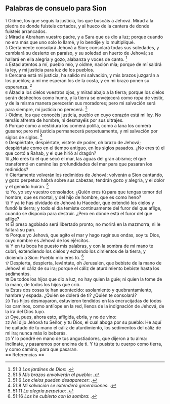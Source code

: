 == Palabras de consuelo para Sion ==

{{anchor|1}} <small>1</small> Oídme, los que seguís la justicia, los que buscáis a Jehová. Mirad a la piedra de donde fuisteis cortados, y al hueco de la cantera de donde fuisteis arrancados.<br>
{{anchor|2}} <small>2</small> Mirad a Abraham vuestro padre, y a Sara que os dio a luz; porque cuando no era más que uno solo lo llamé, y lo bendije y lo multipliqué.<br>
{{anchor|3}} <small>3</small> Ciertamente consolará Jehová a Sion; consolará todas sus soledades, y cambiará su desierto en paraíso, y su soledad en huerto de Jehová; se hallará en ella alegría y gozo, alabanza y voces de canto. <ref>51:3 ''Los jardines de Dios'': {{lib|LU|43|6|1}}.</ref><br>
{{anchor|4}} <small>4</small> Estad atentos a mí, pueblo mío, y oídme, nación mía; porque de mí saldrá la ley, y mi justicia para luz de los pueblos.<br>
{{anchor|5}} <small>5</small> Cercana está mi justicia, ha salido mi salvación, y mis brazos juzgarán a los pueblos; a mí me esperan los de la costa, y en mi brazo ponen su esperanza. <ref>51:5 ''Mis brazos envolverán al pueblo'': {{lib|LU|150|5|2}}.</ref><br>
{{anchor|6}} <small>6</small> Alzad a los cielos vuestros ojos, y mirad abajo a la tierra; porque los cielos serán deshechos como humo, y la tierra se envejecerá como ropa de vestir, y de la misma manera perecerán sus moradores; pero mi salvación será para siempre, mi justicia no perecerá. <ref>51:6 ''Los cielos pueden desaparecer'': {{lib|LU|97|7|6}}.</ref><br>
{{anchor|7}} <small>7</small> Oídme, los que conocéis justicia, pueblo en cuyo corazón está mi ley. No temáis afrenta de hombre, ni desmayéis por sus ultrajes.<br>
{{anchor|8}} <small>8</small> Porque como a vestidura los comerá polilla, como a lana los comerá gusano; pero mi justicia permanecerá perpetuamente, y mi salvación por siglos de siglos. <ref>51:8 ''Mi salvación se extenderá generaciones'': {{lib|LU|97|7|6}}.</ref><br>
{{anchor|9}} <small>9</small> Despiértate, despiértate, vístete de poder, oh brazo de Jehová; despiértate como en el tiempo antiguo, en los siglos pasados. ¿No eres tú el que cortó a Rahab, y el que hirió al dragón?<br>
{{anchor|10}} <small>10</small> ¿No eres tú el que secó el mar, las aguas del gran abismo; el que transformó en camino las profundidades del mar para que pasaran los redimidos?<br>
{{anchor|11}} <small>11</small> Ciertamente volverán los redimidos de Jehová; volverán a Sion cantando, y gozo perpetuo habrá sobre sus cabezas; tendrán gozo y alegría, y el dolor y el gemido huirán. <ref>51:11 ''La alegría perpetua'': {{lib|LU|190|5|4}}.</ref><br>
{{anchor|12}} <small>12</small> Yo, yo soy vuestro consolador. ¿Quién eres tú para que tengas temor del hombre, que es mortal, y del hijo de hombre, que es como heno?<br>
{{anchor|13}} <small>13</small> Y ya te has olvidado de Jehová tu Hacedor, que extendió los cielos y fundó la tierra; y todo el día temiste continuamente del furor del que aflige, cuando se disponía para destruir. ¿Pero en dónde está el furor del que aflige?<br>
{{anchor|14}} <small>14</small> El preso agobiado será libertado pronto; no morirá en la mazmorra, ni le faltará su pan.<br>
{{anchor|15}} <small>15</small> Porque yo Jehová, que agito el mar y hago rugir sus ondas, soy tu Dios, cuyo nombre es Jehová de los ejércitos.<br>
{{anchor|16}} <small>16</small> Y en tu boca he puesto mis palabras, y con la sombra de mi mano te cubrí, extendiendo los cielos y echando los cimientos de la tierra, y diciendo a Sion: Pueblo mío eres tú. <ref>51:16 ''Los he cubierto con la sombra'': {{lib|LU|97|7|7}}.</ref><br>
{{anchor|17}} <small>17</small> Despierta, despierta, levántate, oh Jerusalén, que bebiste de la mano de Jehová el cáliz de su ira; porque el cáliz de aturdimiento bebiste hasta los sedimentos.<br>
{{anchor|18}} <small>18</small> De todos los hijos que dio a luz, no hay quien la guíe; ni quien la tome de la mano, de todos los hijos que crió.<br>
{{anchor|19}} <small>19</small> Estas dos cosas te han acontecido: asolamiento y quebrantamiento, hambre y espada. ¿Quién se dolerá de ti? ¿Quién te consolará?<br>
{{anchor|20}} <small>20</small> Tus hijos desmayaron, estuvieron tendidos en las encrucijadas de todos los caminos, como antílope en la red, llenos de la indignación de Jehová, de la ira del Dios tuyo.<br>
{{anchor|21}} <small>21</small> Oye, pues, ahora esto, afligida, ebria, y no de vino:<br>
{{anchor|22}} <small>22</small> Así dijo Jehová tu Señor, y tu Dios, el cual aboga por su pueblo: He aquí he quitado de tu mano el cáliz de aturdimiento, los sedimentos del cáliz de mi ira; nunca más lo beberás.<br>
{{anchor|23}} <small>23</small> Y lo pondré en mano de tus angustiadores, que dijeron a tu alma: Inclínate, y pasaremos por encima de ti. Y tú pusiste tu cuerpo como tierra, y como camino, para que pasaran.<br>
== Referencias ==

<references />
